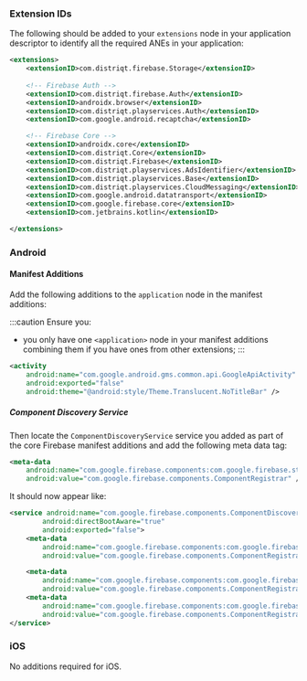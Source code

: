 
### Extension IDs

The following should be added to your `extensions` node in your application descriptor to identify all the required ANEs in your application:

```xml
<extensions>
	<extensionID>com.distriqt.firebase.Storage</extensionID>
	
	<!-- Firebase Auth -->
	<extensionID>com.distriqt.firebase.Auth</extensionID>
	<extensionID>androidx.browser</extensionID>
	<extensionID>com.distriqt.playservices.Auth</extensionID>
	<extensionID>com.google.android.recaptcha</extensionID>

	<!-- Firebase Core -->
	<extensionID>androidx.core</extensionID>
	<extensionID>com.distriqt.Core</extensionID>
	<extensionID>com.distriqt.Firebase</extensionID>
	<extensionID>com.distriqt.playservices.AdsIdentifier</extensionID>
	<extensionID>com.distriqt.playservices.Base</extensionID>
	<extensionID>com.distriqt.playservices.CloudMessaging</extensionID>
	<extensionID>com.google.android.datatransport</extensionID>
	<extensionID>com.google.firebase.core</extensionID>
	<extensionID>com.jetbrains.kotlin</extensionID>

</extensions>
```



### Android

#### Manifest Additions

Add the following additions to the `application` node in the manifest additions:

:::caution
Ensure you:
- you only have one `<application>` node in your manifest additions combining them if you have ones from other extensions;
:::

```xml
<activity
	android:name="com.google.android.gms.common.api.GoogleApiActivity"
	android:exported="false"
	android:theme="@android:style/Theme.Translucent.NoTitleBar" />
```

##### Component Discovery Service

Then locate the `ComponentDiscoveryService` service you added as part of the core Firebase manifest additions and add the following meta data tag:

```xml
<meta-data
	android:name="com.google.firebase.components:com.google.firebase.storage.StorageRegistrar"
	android:value="com.google.firebase.components.ComponentRegistrar" />
```

It should now appear like:

```xml
<service android:name="com.google.firebase.components.ComponentDiscoveryService" 
		android:directBootAware="true"
		android:exported="false">
	<meta-data
		android:name="com.google.firebase.components:com.google.firebase.storage.StorageRegistrar"
		android:value="com.google.firebase.components.ComponentRegistrar" />

	<meta-data
		android:name="com.google.firebase.components:com.google.firebase.analytics.connector.internal.AnalyticsConnectorRegistrar"
		android:value="com.google.firebase.components.ComponentRegistrar" />
	<meta-data
		android:name="com.google.firebase.components:com.google.firebase.installations.FirebaseInstallationsRegistrar"
		android:value="com.google.firebase.components.ComponentRegistrar" />
</service>
```



### iOS 

No additions required for iOS.